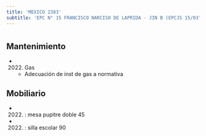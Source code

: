 ```yaml
---
title: 'MEXICO 2383'
subtitle: 'EPC N° 15 FRANCISCO NARCISO DE LAPRIDA - JIN B (EPCJS 15/03°) - CENS N° 50'
---
```


#


## Mantenimiento

*  (2022) Gas 
    + Adecuación de inst de gas a normativa


## Mobiliario

*  (2022) : mesa pupitre doble 45 

*  (2022) : silla escolar 90 






